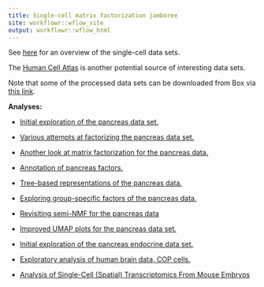 ```yaml
---
title: Single-cell matrix factorization jamboree
site: workflowr::wflow_site
output: workflowr::wflow_html
---
```


See [here][google-sheet-data-sets] for an overview of the single-cell
data sets.

The [Human Cell Atlas][hca] is another potential source of interesting
data sets.

Note that some of the processed data sets can be downloaded from Box
via [this link][box].

**Analyses:**

+ [Initial exploration of the pancreas data set.](pancreas.html)

+ [Various attempts at factorizing the pancreas data set.](pancreas_factors.html)

+ [Another look at matrix factorization for the pancreas data.](pancreas_another_look.html)

+ [Annotation of pancreas factors.](pancreas_annotate.html)

+ [Tree-based representations of the pancreas data.](pancreas_trees.html)

+ [Exploring group-specific factors of the pancreas data.](pancreas_group.html)

+ [Revisiting semi-NMF for the pancreas data](pancreas_snmf.html)

+ [Improved UMAP plots for the pancreas data set.](Exploration_pancreas_data_using_Seurat.html)

+ [Initial exploration of the pancreas endocrine data set.](pancreas_endocrine.html)

+ [Exploratory analysis of human brain data, COP cells.](human_brain_COP_cells.html)

+ [Analysis of Single-Cell (Spatial) Transcriptomics From Mouse Embryos](mouse_embryo.html)

[hca]: https://data.humancellatlas.org
[google-sheet-data-sets]: https://docs.google.com/spreadsheets/d/199GDholbNEgwo6IQ5sIODBGmSI2xZ0lFZCSTUm438hY/edit?usp=sharing
[box]: https://uchicago.box.com/s/l0emrjcqpw5yat1zaygtr1v3akq7de1t
